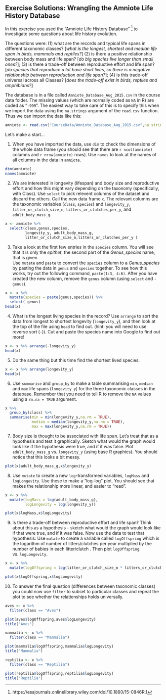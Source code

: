 ## Exercise Solutions: Wrangling the Amniote Life History Database



In this exercise you used the "Amniote Life History Database" ^[https://esajournals.onlinelibrary.wiley.com/doi/10.1890/15-0846R.1] to investigate some questions about life history evolution.

The questions were:
(1) what are the records and typical life spans in different taxonomic classes? [*what is the longest, shortest and median life span in birds, mammals and reptiles?*]
(2) is there a positive relationship between body mass and life span? [*do big species live longer than small ones?*]; 
(3) is there a trade-off between reproductive effort and life span? [*do species that reproduce a lot have short lives, so there is a negative relationship between reproduction and life span?*]; 
(4) is this trade-off universal across all Classes? [*does the trade-off exist in birds, reptiles and amphibians?*]

The database is in a file called `Amniote_Database_Aug_2015.csv` in the course data folder. The missing values (which are normally coded as `NA` in R) are coded as "`-999`". The easiest way to take care of this is to specify this when we import the data using the `na.strings` argument of the `read.csv` function. Thus we can import the data like this:

```r
amniote <- read.csv("CourseData/Amniote_Database_Aug_2015.csv",na.strings = "-999")
```

Let's make a start...

1. When you have imported the data, use `dim` to check the dimensions of the whole data frame (you should see that there are `r ncol(amniote)` columns and `r nrow(amniote)` rows). Use `names` to look at the names of all columns in the data in `amniote`.

```r
dim(amniote)
names(amniote)
```

2. We are interested in longevity (lifespan) and body size and reproductive effort and how this might vary depending on the taxonomy (specifically, with Class). Use `select` to pick relevent columns of the dataset and discard the others. Call the new data frame `x`. 
The relevant columns are the taxonomic variables (`class`, `species`) and `longevity_y`, `litter_or_clutch_size_n`, `litters_or_clutches_per_y`, and `adult_body_mass_g`.


```r
x <- amniote %>%
  select(class,genus,species,
         longevity_y, adult_body_mass_g,
         litter_or_clutch_size_n,litters_or_clutches_per_y )
```

3. Take a look at the first few entries in the `species` column. You will see that it is only the *epithet*, the second part of the *Genus_species* name, that is given.  
Use `mutate` and `paste` to convert the `species` column to a *Genus_species* by pasting the data in `genus` and `species` together. To see how this works, try out the following command, `paste(1:3, 4:6)`. After you have created the new column, remove the `genus` column (using `select` and `-genus`).


```r
x <- x %>% 
  mutate(species = paste(genus,species)) %>%
  select(-genus)
head(x)
```

4. What is the longest living species in the record? Use `arrange` to sort the data from longest to shortest longevity (`longevity_y`), and then look at the top of the file using `head` to find out. (hint: you will need to use reverse sort (`-`)). Cut and paste the species name into Google to find out more!

```r
x <- x %>% arrange(-longevity_y)
head(x)
```

5. Do the same thing but this time find the shortest lived species.

```r
x <- x %>% arrange(longevity_y)
head(x)
```

6. Use `summarise` and `group_by` to make a table summarising `min`, `median` and `max` life spans (`longevity_y`) for the three taxonomic classes in the database. Remember that you need to tell R to remove the `NA` values using a `rm.na = TRUE` argument.

```r
x %>% 
  group_by(class) %>%
  summarise(min = min(longevity_y,na.rm = TRUE),
            median = median(longevity_y,na.rm = TRUE),
            max = max(longevity_y,na.rm = TRUE))
```

7. Body size is thought to be associated with life span. Let's treat that as a hypothesis and test it graphically. Sketch what would the graph would look like if the hypothesis were true, and if it was false. Plot `adult_body_mass_g` vs. `longevity_y` (using base R graphics). You should notice that this looks a bit messy.

```r
plot(x$adult_body_mass_g,x$longevity_y)
```

8. Use `mutate` to create a new `log`-transformed variables, `logMass` and `logLongevity`. Use these to make a "log-log" plot. You should see that makes the relationship more linear, and easier to "read".

```r
x <- x %>%
  mutate(logMass = log(adult_body_mass_g),
         logLongevity = log(longevity_y))

plot(x$logMass,x$logLongevity)
```

9. Is there a trade-off between reproductive effort and life span? Think about this as a hypothesis - sketch what would the graph would look like if that were true, and if it was false. Now use the data to test that hypothesis: Use `mutate` to create a variable called `logOffspring` which is the logarithm of number of litters/clutches per year multiplied by the number of babies in each litter/clutch . Then plot `logOffspring` vs. `logLongevity`.

```r
x <- x %>%
  mutate(logOffspring = log(litter_or_clutch_size_n * litters_or_clutches_per_y))

plot(x$logOffspring,x$logLongevity)
```

10. To answer the final question (differences between taxonomic classes) you could now use `filter` to subset to particular classes and repeat the plot to see whether the relationships holds universally. 

```r
aves <- x %>%
  filter(class == "Aves")

plot(aves$logOffspring,aves$logLongevity)
title("Aves")
```

```r
mammalia <- x %>%
  filter(class == "Mammalia")

plot(mammalia$logOffspring,mammalia$logLongevity)
title("Mammalia")
```

```r
reptilia <- x %>%
  filter(class == "Reptilia")

plot(reptilia$logOffspring,reptilia$logLongevity)
title("Reptilia")
```
